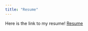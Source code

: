 ```yaml
---
title: "Resume"
---
```


Here is the link to my resume! [Resume](file:///C:/Users/steph/OneDrive/Documents/Shin-Resume%20(Version%202).pdf)